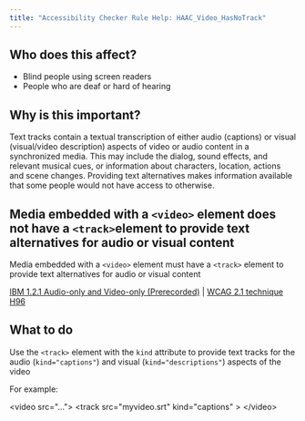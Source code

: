 ```yaml
---
title: "Accessibility Checker Rule Help: HAAC_Video_HasNoTrack"
---
```


<div className="toolHelp">
<Row>
<Column colLg={5} colMd={3} colSm={4} className="toolLeft">

## Who does this affect?

* Blind people using screen readers
* People who are deaf or hard of hearing

## Why is this important?

Text tracks contain a textual transcription of either audio (captions) or visual (visual/video description) aspects of video or audio content in a synchronized media. This may include the dialog, sound effects, and relevant musical cues, or information about characters, location, actions and scene changes. Providing text alternatives makes information available that some people would not have access to otherwise.

</Column>
<Column colLg={11} colMd={5} colSm={4} className="toolMain">

<div id="locLevel"></div>

## Media embedded with a `<video>` element does not have a `<track>`element to provide text alternatives for audio or visual content
Media embedded with a `<video>` element must have a `<track>` element to provide text alternatives for audio or visual content

[IBM 1.2.1 Audio-only and Video-only (Prerecorded)](http://www.ibm.com/able/guidelines/ci162/audio_and_video.html) | [WCAG 2.1 technique H96](https://www.w3.org/WAI/WCAG21/Techniques/html/H96)

<div id="locSnippet"></div>

## What to do

Use the `<track>` element with the `kind` attribute to provide text tracks for the audio (`kind="captions"`) and visual (`kind="descriptions"`) aspects of the video

For example:

<CodeSnippet type="multi" light={true}>&lt;video src="..."&gt;
      &lt;track src="myvideo.srt" kind="captions" &gt;
&lt;/video&gt;</CodeSnippet>

</Column>
</Row>
</div>

